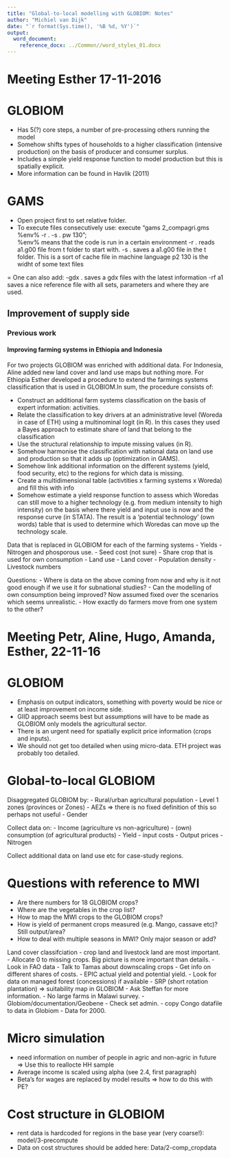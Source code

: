 ```yaml
---
title: "Global-to-local modelling with GLOBIOM: Notes"
author: "Michiel van Dijk"
date: "`r format(Sys.time(), '%B %d, %Y')`"
output: 
  word_document:
    reference_docx: ../Common//word_styles_01.docx
---
```


# Meeting Esther 17-11-2016

# GLOBIOM
- Has 5(?) core steps, a number of pre-processing others running the model
- Somehow shifts types of households to a higher classification (intensive production) on the basis of producer and consumer surplus.
-	Includes a simple yield response function to model production but this is spatially explicit.
- More information can be found in Havlik (2011)


# GAMS
- Open project first to set relative folder.
- To execute files consecutively use: execute "gams 2_compagri.gms  %env%  -r .\t\a1     -s .\t\a2         pw 130";      
%env% means that the code is run  in a certain environment
-r .\t\a1 reads a1.g00 file from t folder to start with.
-s .\t\a1 saves a a1.g00 file in the t folder. This is a sort of cache file in machine language
p2 130 is the widht of some text files

= One can also add:
-gdx .\gdx\a1 saves a gdx files with the latest information
-rf a1 saves a nice reference file with all sets, parameters and where they are used.





## Improvement of supply side
### Previous work
#### Improving farming systems in Ethiopia and Indonesia
For two projects GLOBIOM was enriched with additional data. For Indonesia, Aline added new land cover and land use maps but nothing more. For Ethiopia Esther developed a procedure to extend the farmings systems classification that is used in GLOBIOM.In sum, the procedure consists of:

- Construct an additional farm systems classification on the basis of expert information: activities.
- Relate the classification to key drivers at an administrative level (Woreda in case of ETH) using a multinominal logit (in R). In this cases they used a Bayes approach to estimate share of land that belong to the classification
- Use the structural relationship to impute missing values (in R).
- Somehow harmonise the classification with national data on land use and production so that it adds up (optimization in GAMS).
- Somehow link additional information on the different systems (yield, food security, etc) to the regions for which data is missing.
- Create a multidimensional table (activtities x farming systems x Woreda) and fill this with info
- Somehow estimate a yield response function to assess which Woredas can still move to a higher technology (e.g. from medium intensity to high intensity) on the basis where there yield and input use is now and the response curve (in STATA). The result is a 'potential technology' (own words) table that is used to determine which Woredas can move up the technology scale.  

Data that is replaced in GLOBIOM for each of the farming systems
- Yields
- Nitrogen and phosporous use.
- Seed cost (not sure)
- Share crop that is used for own consumption
- Land use
- Land cover
- Population density
- Livestock numbers

Questions:
- Where is data on the above coming from now and why is it not good enough if we use it for subnational studies? 
- Can the modelling of own consumption being improved? Now assumed fixed over the scenarios which seems unrealistic.
- How exactly do farmers move from one system to the other?

# Meeting Petr, Aline, Hugo, Amanda, Esther, 22-11-16

# GLOBIOM
- Emphasis on output indicators, something with poverty would be nice or at least improvement on income side.
- GIID approach seems best but assumptions will have to be made as GLOBIOM only models the agricultural sector.
- There is an urgent need for spatially explicit price information (crops and inputs).
- We should not get too detailed when using micro-data. ETH project was probably too detailed.


# Global-to-local GLOBIOM
Disaggregated GLOBIOM by:
- Rural/urban agricultural population
- Level 1 zones (provinces or Zones)
- AEZs => there is no fixed definition of this so perhaps not useful
- Gender

Collect data on:
- Income (agriculture vs non-agriculture)
- (own) consumption (of agricultural products)
- Yield
- input costs
- Output prices
- Nitrogen

Collect additional data on land use etc for case-study regions.

# Questions with reference to MWI
- Are there numbers for 18 GLOBIOM crops?
- Where are the vegetables in the crop list?
- How to map the MWI crops to the GLOBIOM crops?
- How is yield of permanent crops measured (e.g. Mango, cassave etc)? Still output/area?
- How to deal with multiple seasons in MWI? Only major season or add?



Land cover classifciation
- crop land and livestock land are most important.
- Allocate 0 to missing crops. Big picture is more important than details.
- Look in FAO data
- Talk to Tamas about downscaling crops
- Get info on different shares of costs.
- EPIC actual yield and potential yield.
- Look for data on managed forest (concessions) if available
- SRP (short rotation plantation) => suitability map in GLOBIOM
- Ask Steffan for more information.
- No large farms in Malawi survey.
- Globiom/documentation/Geobene
- Check set admin.
- copy Congo datafile to data in Globiom
- Data for 2000.

# Micro simulation
- need information on number of people in agric and non-agric in future => Use this to reallocte HH sample
- Average income is scaled using alpha (see 2.4, first paragraph)
- Beta's for wages are replaced by model results => how to do this with PE?

# Cost structure in GLOBIOM
- rent data is hardcoded for regions in the base year (very coarse!): model/3-precompute
- Data on cost structures should be added here: Data/2-comp_cropdata
